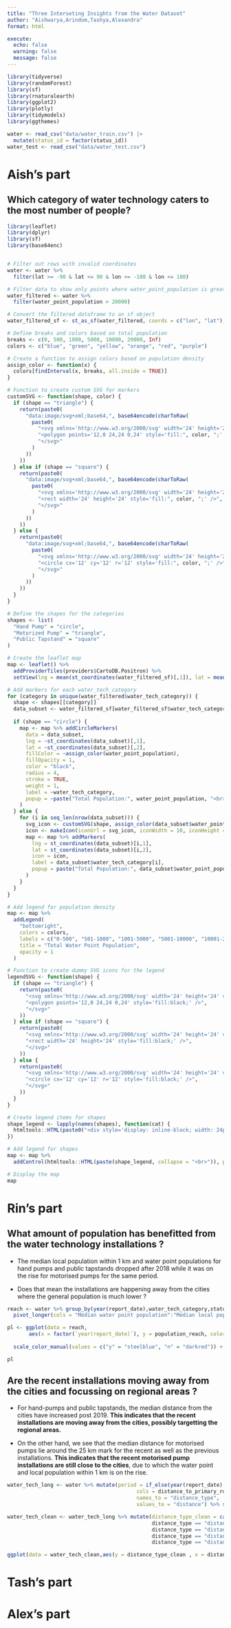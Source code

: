 ```yaml
---
title: "Three Interseting Insights from the Water Dataset"
author: "Aishwarya,Arindom,Tashya,Alexandra"
format: html

execute: 
  echo: false
  warning: false
  message: false
---
```



```r
library(tidyverse) 
library(randomForest)
library(sf)
library(rnaturalearth)
library(ggplot2)
library(plotly)
library(tidymodels)
library(ggthemes)

```







```r

water <- read_csv("data/water_train.csv") |> 
  mutate(status_id = factor(status_id)) 
water_test <- read_csv("data/water_test.csv") 

```


# Aish's part

## Which category of water technology caters to the most number of people?

```r

library(leaflet)
library(dplyr)
library(sf)
library(base64enc)


# Filter out rows with invalid coordinates
water <- water %>%
  filter(lat >= -90 & lat <= 90 & lon >= -180 & lon <= 180)

# Filter data to show only points where water_point_population is greater than 20000
water_filtered <- water %>%
  filter(water_point_population > 20000)

# Convert the filtered dataframe to an sf object
water_filtered_sf <- st_as_sf(water_filtered, coords = c("lon", "lat"), crs = 4326)

# Define breaks and colors based on total population
breaks <- c(0, 500, 1000, 5000, 10000, 20000, Inf)
colors <- c("blue", "green", "yellow", "orange", "red", "purple")

# Create a function to assign colors based on population density
assign_color <- function(x) {
  colors[findInterval(x, breaks, all.inside = TRUE)]
}

# Function to create custom SVG for markers
customSVG <- function(shape, color) {
  if (shape == "triangle") {
    return(paste0(
      "data:image/svg+xml;base64,", base64encode(charToRaw(
        paste0(
          "<svg xmlns='http://www.w3.org/2000/svg' width='24' height='24' viewBox='0 0 24 24'>",
          "<polygon points='12,0 24,24 0,24' style='fill:", color, ";' />",
          "</svg>"
        )
      ))
    ))
  } else if (shape == "square") {
    return(paste0(
      "data:image/svg+xml;base64,", base64encode(charToRaw(
        paste0(
          "<svg xmlns='http://www.w3.org/2000/svg' width='24' height='24' viewBox='0 0 24 24'>",
          "<rect width='24' height='24' style='fill:", color, ";' />",
          "</svg>"
        )
      ))
    ))
  } else {
    return(paste0(
      "data:image/svg+xml;base64,", base64encode(charToRaw(
        paste0(
          "<svg xmlns='http://www.w3.org/2000/svg' width='24' height='24' viewBox='0 0 24 24'>",
          "<circle cx='12' cy='12' r='12' style='fill:", color, ";' />",
          "</svg>"
        )
      ))
    ))
  }
}

# Define the shapes for the categories
shapes <- list(
  "Hand Pump" = "circle",
  "Motorized Pump" = "triangle",
  "Public Tapstand" = "square"
)

# Create the leaflet map
map <- leaflet() %>%
  addProviderTiles(providers$CartoDB.Positron) %>%
  setView(lng = mean(st_coordinates(water_filtered_sf)[,1]), lat = mean(st_coordinates(water_filtered_sf)[,2]), zoom = 6)

# Add markers for each water_tech_category
for (category in unique(water_filtered$water_tech_category)) {
  shape <- shapes[[category]]
  data_subset <- water_filtered_sf[water_filtered_sf$water_tech_category == category, ]
  
  if (shape == "circle") {
    map <- map %>% addCircleMarkers(
      data = data_subset,
      lng = ~st_coordinates(data_subset)[,1],
      lat = ~st_coordinates(data_subset)[,2],
      fillColor = ~assign_color(water_point_population),
      fillOpacity = 1,
      color = "black",
      radius = 4,
      stroke = TRUE,
      weight = 1,
      label = ~water_tech_category,
      popup = ~paste("Total Population:", water_point_population, "<br>", "Tech Category:", water_tech_category)
    )
  } else {
    for (i in seq_len(nrow(data_subset))) {
      svg_icon <- customSVG(shape, assign_color(data_subset$water_point_population[i]))
      icon <- makeIcon(iconUrl = svg_icon, iconWidth = 10, iconHeight = 10)
      map <- map %>% addMarkers(
        lng = st_coordinates(data_subset)[i,1],
        lat = st_coordinates(data_subset)[i,2],
        icon = icon,
        label = data_subset$water_tech_category[i],
        popup = paste("Total Population:", data_subset$water_point_population[i], "<br>", "Tech Category:", data_subset$water_tech_category[i])
      )
    }
  }
}

# Add legend for population density
map <- map %>%
  addLegend(
    "bottomright", 
    colors = colors,
    labels = c("0-500", "501-1000", "1001-5000", "5001-10000", "10001-20000", "20001+"),
    title = "Total Water Point Population",
    opacity = 1
  )

# Function to create dummy SVG icons for the legend
legendSVG <- function(shape) {
  if (shape == "triangle") {
    return(paste0(
      "<svg xmlns='http://www.w3.org/2000/svg' width='24' height='24' viewBox='0 0 24 24'>",
      "<polygon points='12,0 24,24 0,24' style='fill:black;' />",
      "</svg>"
    ))
  } else if (shape == "square") {
    return(paste0(
      "<svg xmlns='http://www.w3.org/2000/svg' width='24' height='24' viewBox='0 0 24 24'>",
      "<rect width='24' height='24' style='fill:black;' />",
      "</svg>"
    ))
  } else {
    return(paste0(
      "<svg xmlns='http://www.w3.org/2000/svg' width='24' height='24' viewBox='0 0 24 24'>",
      "<circle cx='12' cy='12' r='12' style='fill:black;' />",
      "</svg>"
    ))
  }
}

# Create legend items for shapes
shape_legend <- lapply(names(shapes), function(cat) {
  htmltools::HTML(paste0("<div style='display: inline-block; width: 24px; height: 24px;'>", legendSVG(shapes[[cat]]), "</div> ", cat))
})

# Add legend for shapes
map <- map %>%
  addControl(htmltools::HTML(paste(shape_legend, collapse = "<br>")), position = "bottomleft")

# Display the map
map


```



# Rin's part

## What amount of population has benefitted from the water technology installations ?

- The median local population within 1 km and water point populations for hand pumps and public tapstands dropped after 2018 while it was on the rise for motorised pumps for the same period.

- Does that mean the installations are happening away from the cities where the general population is much lower ?



```r
reach <- water %>% group_by(year(report_date),water_tech_category,status_id) %>% summarise("Median water point population" = median(water_point_population), "Median local population (1 km)" = median(local_population_1km)) %>% 
  pivot_longer(cols = "Median water point population":"Median local population (1 km)",names_to = "population_type",values_to = "population_reach")

pl <- ggplot(data = reach,
       aes(x = factor(`year(report_date)`), y = population_reach, color = status_id,group = status_id)) + geom_line(alpha =
                                                                                            0.4) + geom_point() + facet_wrap(population_type ~ water_tech_category) + theme_minimal() + theme(axis.text.x = element_text(angle = 45),plot.background = element_rect(fill = "cornsilk"),plot.title = element_text(hjust = 0.5),legend.text = element_text(size = 6),legend.title = element_text(size = 7)) +
  scale_color_manual(values = c("y" = "steelblue", "n" = "darkred")) + labs(x = "Report Year",y = "Population reach",title = "What amount of the population has benefited \n from the water technology installations?",caption = "Source: Water point data exchange (Wpdx)",color = "Water presence")

pl
```
## Are the recent installations moving away from the cities and focussing on regional areas ?

- For hand-pumps and public tapstands, the median distance from the cities have increased post 2019. __This indicates that the recent installations are moving away from the cities, possibly targetting the regional areas.__

- On the other hand, we see that the median distance for motorised pumps lie around the 25 km mark for the recent as well as the previous installations. __This indicates that the recent motorised pump installations are still close to the cities__, due to which the water point and local population within 1 km is on the rise.

```r

water_tech_long <- water %>% mutate(period = if_else(year(report_date) >=2019,"Post 2019","Pre 2019")) %>% pivot_longer( 
                                          cols = distance_to_primary_road:distance_to_town,
                                          names_to = "distance_type",
                                          values_to = "distance") %>% select(c(water_tech_category,distance_type,distance,period))

water_tech_clean <- water_tech_long %>% mutate(distance_type_clean = case_when(distance_type == "distance_to_primary_road" ~ "Distance to primary road",
                                               distance_type == "distance_to_secondary_road" ~ "Distance to secondary road",
                                               distance_type == "distance_to_tertiary_road" ~ "Distance to tertiary road",
                                               distance_type == "distance_to_city" ~ "Distance to city",
                                               distance_type == "distance_to_town" ~ "Distance to town"))

ggplot(data = water_tech_clean,aes(y = distance_type_clean , x = distance/1000,color = period)) + geom_boxplot() + facet_grid(period~water_tech_category) + labs(title = "Distribution of distances from the water source \n pre and post 2019",x = "Distance (in Km)",y = "Type of distance measured",caption = "Source: Water point data exchange (Wpdx)") +  theme_minimal() + theme(axis.text.x = element_text(angle = 45),plot.background = element_rect(fill = "cornsilk"),legend.position = "none") + scale_color_canva(palette = "Summer inspired")
```


# Tash's part



# Alex's part

